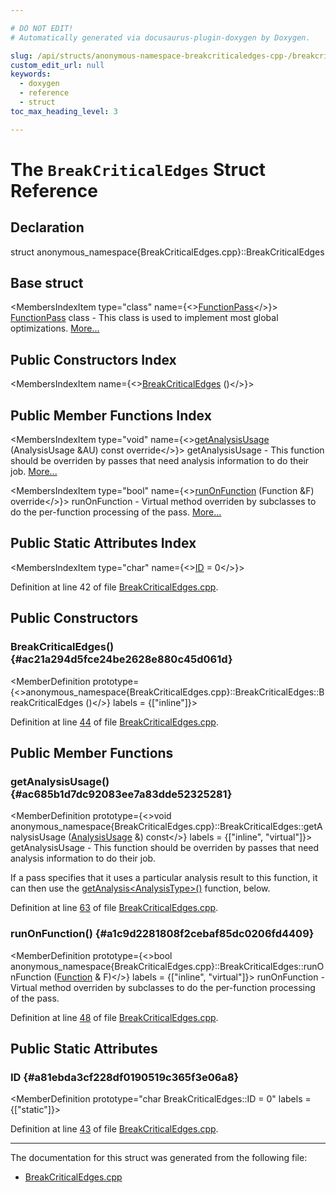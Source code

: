 ```yaml
---

# DO NOT EDIT!
# Automatically generated via docusaurus-plugin-doxygen by Doxygen.

slug: /api/structs/anonymous-namespace-breakcriticaledges-cpp-/breakcriticaledges
custom_edit_url: null
keywords:
  - doxygen
  - reference
  - struct
toc_max_heading_level: 3

---
```





# The `BreakCriticalEdges` Struct Reference

<DoxygenPage pluginConfig={pluginConfig}>



## Declaration

<CodeBlock>struct anonymous_namespace{BreakCriticalEdges.cpp}::BreakCriticalEdges</CodeBlock>

## Base struct

<MembersIndex>

<MembersIndexItem
  type="class"
  name={<><a href="/docs/api/classes/llvm/functionpass">FunctionPass</a></>}>
<a href="/docs/api/classes/llvm/functionpass">FunctionPass</a> class - This class is used to implement most global optimizations. <a href="/docs/api/classes/llvm/functionpass/#details">More...</a>
</MembersIndexItem>

</MembersIndex>

## Public Constructors Index

<MembersIndex>

<MembersIndexItem
  name={<><a href="#ac21a294d5fce24be2628e880c45d061d">BreakCriticalEdges</a> ()</>}>
</MembersIndexItem>

</MembersIndex>

## Public Member Functions Index

<MembersIndex>

<MembersIndexItem
  type="void"
  name={<><a href="#ac685b1d7dc92083ee7a83dde52325281">getAnalysisUsage</a> (AnalysisUsage &amp;AU) const override</>}>
getAnalysisUsage - This function should be overriden by passes that need analysis information to do their job. <a href="#ac685b1d7dc92083ee7a83dde52325281">More...</a>
</MembersIndexItem>

<MembersIndexItem
  type="bool"
  name={<><a href="#a1c9d2281808f2cebaf85dc0206fd4409">runOnFunction</a> (Function &amp;F) override</>}>
runOnFunction - Virtual method overriden by subclasses to do the per-function processing of the pass. <a href="#a1c9d2281808f2cebaf85dc0206fd4409">More...</a>
</MembersIndexItem>

</MembersIndex>

## Public Static Attributes Index

<MembersIndex>

<MembersIndexItem
  type="char"
  name={<><a href="#a81ebda3cf228df0190519c365f3e06a8">ID</a> = 0</>}>
</MembersIndexItem>

</MembersIndex>


Definition at line 42 of file <a href="/docs/api/files/lib/lib/transforms/lib/transforms/utils/breakcriticaledges-cpp">BreakCriticalEdges.cpp</a>.

<SectionDefinition>

## Public Constructors

### BreakCriticalEdges() {#ac21a294d5fce24be2628e880c45d061d}

<MemberDefinition
  prototype={<>anonymous&#95;namespace&#123;BreakCriticalEdges.cpp&#125;::BreakCriticalEdges::BreakCriticalEdges ()</>}
  labels = {["inline"]}>

Definition at line <a href="/docs/api/files/lib/lib/transforms/lib/transforms/utils/breakcriticaledges-cpp/#l00044">44</a> of file <a href="/docs/api/files/lib/lib/transforms/lib/transforms/utils/breakcriticaledges-cpp">BreakCriticalEdges.cpp</a>.
</MemberDefinition>

</SectionDefinition>

<SectionDefinition>

## Public Member Functions

### getAnalysisUsage() {#ac685b1d7dc92083ee7a83dde52325281}

<MemberDefinition
  prototype={<>void anonymous&#95;namespace&#123;BreakCriticalEdges.cpp&#125;::BreakCriticalEdges::getAnalysisUsage (<a href="/docs/api/classes/llvm/analysisusage">AnalysisUsage</a> &amp;) const</>}
  labels = {["inline", "virtual"]}>
getAnalysisUsage - This function should be overriden by passes that need analysis information to do their job.

If a pass specifies that it uses a particular analysis result to this function, it can then use the <a href="/docs/api/classes/llvm/pass/#a4863e5e463fb79955269fbf7fbf52b80">getAnalysis&lt;AnalysisType&gt;()</a> function, below.

Definition at line <a href="/docs/api/files/lib/lib/transforms/lib/transforms/utils/breakcriticaledges-cpp/#l00063">63</a> of file <a href="/docs/api/files/lib/lib/transforms/lib/transforms/utils/breakcriticaledges-cpp">BreakCriticalEdges.cpp</a>.
</MemberDefinition>

### runOnFunction() {#a1c9d2281808f2cebaf85dc0206fd4409}

<MemberDefinition
  prototype={<>bool anonymous&#95;namespace&#123;BreakCriticalEdges.cpp&#125;::BreakCriticalEdges::runOnFunction (<a href="/docs/api/classes/llvm/function">Function</a> &amp; F)</>}
  labels = {["inline", "virtual"]}>
runOnFunction - Virtual method overriden by subclasses to do the per-function processing of the pass.

Definition at line <a href="/docs/api/files/lib/lib/transforms/lib/transforms/utils/breakcriticaledges-cpp/#l00048">48</a> of file <a href="/docs/api/files/lib/lib/transforms/lib/transforms/utils/breakcriticaledges-cpp">BreakCriticalEdges.cpp</a>.
</MemberDefinition>

</SectionDefinition>

<SectionDefinition>

## Public Static Attributes

### ID {#a81ebda3cf228df0190519c365f3e06a8}

<MemberDefinition
  prototype="char BreakCriticalEdges::ID = 0"
  labels = {["static"]}>

Definition at line <a href="/docs/api/files/lib/lib/transforms/lib/transforms/utils/breakcriticaledges-cpp/#l00043">43</a> of file <a href="/docs/api/files/lib/lib/transforms/lib/transforms/utils/breakcriticaledges-cpp">BreakCriticalEdges.cpp</a>.
</MemberDefinition>

</SectionDefinition>

<hr/>

The documentation for this struct was generated from the following file:

<ul>
<li><a href="/docs/api/files/lib/lib/transforms/lib/transforms/utils/breakcriticaledges-cpp">BreakCriticalEdges.cpp</a></li>
</ul>

</DoxygenPage>
